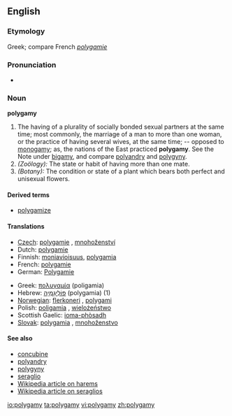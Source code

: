 ==English==

===Etymology===
Greek; compare French ''[[polygamie]]''

===Pronunciation===
*{{audio|en-us-polygamy.ogg|Audio (US)}}

===Noun===
'''polygamy'''

# The having of a plurality of socially bonded sexual partners at the same time; most commonly, the marriage of a man to more than one woman, or the practice of having several wives, at the same time; -- opposed to [[monogamy]]; as, the nations of the East practiced '''polygamy'''.  See the Note under [[bigamy]], and compare [[polyandry]] and [[polygyny]].
# ''(Zoölogy):'' The state or habit of having more than one mate.
# ''(Botany):'' The condition or state of a plant which bears both perfect and unisexual flowers.

====Derived terms====
*[[polygamize]]

====Translations====
{{rfc-trans}}
{{top}}
*[[Czech]]: [[polygamie]] {{f}}, [[mnohoženství]] {{f}}
*Dutch: [[polygamie]] {{f}}
*Finnish: [[moniavioisuus]], [[polygamia]]
*French: [[polygamie]] {{f}}
*German: [[Polygamie]] {{f}}
{{mid}}
*Greek: [[πολυγαμία]] (poligamia) {{f}}
*Hebrew: [[פוליגמיה|פּוֹלִיגַמְיָה]] (polygamia) {{f}} (1)
*[[Norwegian]]: [[flerkoneri]] {{n}}, [[polygami]] {{n}}
*Polish: [[poligamia]] {{f}}, [[wielożeństwo]] {{m}}
*Scottish Gaelic: [[ioma-phòsadh]] {{m}}
*[[Slovak]]: [[polygamia]] {{f}}, [[mnohoženstvo]] {{f}}
{{bottom}}

====See also====
*[[concubine]]
*[[polyandry]]
*[[polygyny]]
*[[seraglio]]
*[[w:Harem|Wikipedia article on harems]]
*[[w:Seraglio|Wikipedia article on seraglios]]

[[io:polygamy]]
[[ta:polygamy]]
[[vi:polygamy]]
[[zh:polygamy]]